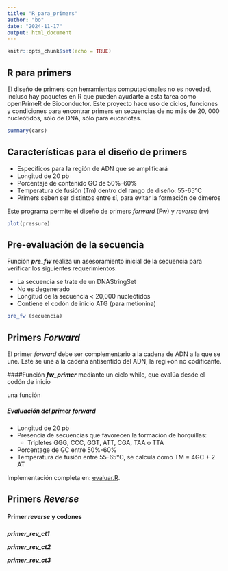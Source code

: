 ```yaml
---
title: "R_para_primers"
author: "bo"
date: "2024-11-17"
output: html_document
---
```


```r
knitr::opts_chunk$set(echo = TRUE)
```

## R para primers

El diseño de primers con herramientas computacionales no es novedad, incluso hay
paquetes en R que pueden ayudarte a esta tarea como openPrimeR de Bioconductor.
Este proyecto hace uso de ciclos, funciones y condiciones para encontrar primers 
en secuencias de no más de 20, 000 nucleótidos, sólo de DNA, sólo para eucariotas.



```r
summary(cars)
```

## Características para el diseño de primers
* Específicos para la región de ADN que se amplificará
* Longitud de 20 pb
* Porcentaje de contenido GC de 50%-60%
* Temperatura de fusión (Tm) dentro del rango de diseño: 55-65°C
* Primers seben ser distintos entre sí, para evitar la formación de dímeros 

Este programa permite el diseño de primers *forward* (Fw) y *reverse* (rv)


```r
plot(pressure)
```

## Pre-evaluación de la secuencia 
Función ***pre_fw*** realiza un asesoramiento inicial de la secuencia para verificar los siguientes requerimientos:

* La secuencia se trate de un DNAStringSet
+ No es degenerado 
* Longitud de la secuencia < 20,000 nucleótidos 
+ Contiene el codón de inicio ATG (para metionina)


```r
pre_fw (secuencia)

```


## Primers *Forward*
El primer *forward* debe ser complementario a la cadena de ADN a la que se une. 
Este se une a la cadena antisentido del ADN, la regi+on no codificante. 

####Función ***fw_primer*** 
mediante un ciclo while, que evalúa desde
el codón de inicio 

una función 


##### Evaluación del primer *forward*
* Longitud de 20 pb 
+ Presencia de secuencias que favorecen la formación de horquillas:
    * Tripletes GGG, CCC, GGT, ATT, CGA, TAA o TTA
* Porcentage de GC entre 50%-60%
+ Temperatura de fusión entre 55-65°C, se calcula como TM = 4GC + 2 AT

Implementación completa en: [evaluar.R](scrips/evaluar.R).


## Primers *Reverse*


#### Primer *reverse* y codones 
#####
***primer_rev_ct1***


***primer_rev_ct2***


***primer_rev_ct3***


